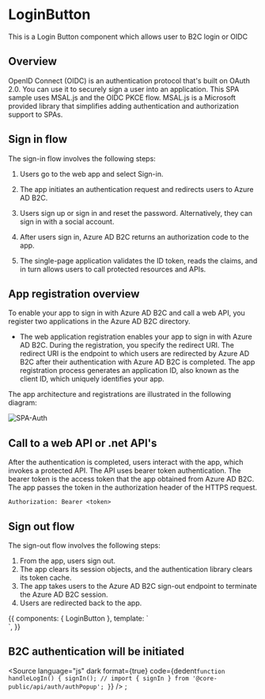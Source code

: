 <!-- LoginButton.stories.mdx -->



<Meta
  title="Admin/Components/Login/LoginButton"
  component={LoginButton}
  decorators={[withKnobs]}
/>

# LoginButton

This is a Login Button component which allows user to B2C login or OIDC

<Props of={LoginButton} />

## Overview

OpenID Connect (OIDC) is an authentication protocol that's built on OAuth 2.0. You can use it to securely sign a user into an application. This SPA sample uses MSAL.js and the OIDC PKCE flow. MSAL.js is a Microsoft provided library that simplifies adding authentication and authorization support to SPAs.

## Sign in flow

The sign-in flow involves the following steps:

1. Users go to the web app and select Sign-in.

2. The app initiates an authentication request and redirects users to Azure AD B2C.
3. Users sign up or sign in and reset the password. Alternatively, they can sign in with a social account.
4. After users sign in, Azure AD B2C returns an authorization code to the app.
5. The single-page application validates the ID token, reads the claims, and in turn allows users to call protected resources and APIs.

## App registration overview

To enable your app to sign in with Azure AD B2C and call a web API, you register two applications in the Azure AD B2C directory.

- The web application registration enables your app to sign in with Azure AD B2C. During the registration, you specify the redirect URI. The redirect URI is the endpoint to which users are redirected by Azure AD B2C after their authentication with Azure AD B2C is completed. The app registration process generates an application ID, also known as the client ID, which uniquely identifies your app.

The app architecture and registrations are illustrated in the following diagram:

![SPA-Auth](https://learn.microsoft.com/en-us/azure/active-directory-b2c/media/configure-authentication-sample-spa-app/spa-app-with-api-architecture.png)

## Call to a web API or .net API's

After the authentication is completed, users interact with the app, which invokes a protected API. The API uses bearer token authentication. The bearer token is the access token that the app obtained from Azure AD B2C. The app passes the token in the authorization header of the HTTPS request.

`Authorization: Bearer <token>`

## Sign out flow

The sign-out flow involves the following steps:

1. From the app, users sign out.
2. The app clears its session objects, and the authentication library clears its token cache.
3. The app takes users to the Azure AD B2C sign-out endpoint to terminate the Azure AD B2C session.
4. Users are redirected back to the app.

<Canvas>
  <Story
    name="Primary"
    height="400px"
  >
    {{
      components: { LoginButton },
      template: `<div> <LoginButton /> </div>`,
    }}
  </Story>
</Canvas>

## B2C authentication will be initiated

<Source
  language="js"
  dark
  format={true}
  code={dedent`
    function handleLogIn() {
        signIn(); // import { signIn } from '@core-public/api/auth/authPopup';
    }
`}
/>
;
